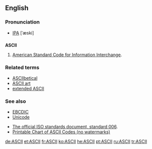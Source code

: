 ==English==

===Pronunciation===
* [[IPA]] [ˈæski]

==={{acronym}}===
{{wikipedia}}
'''ASCII'''

# {{computing}} [[American Standard Code for Information Interchange]].

===Related terms===
*[[ASCIIbetical]]
*[[ASCII art]]
*[[extended ASCII]]

===See also===
*[[EBCDIC]]
*[[Unicode]]

*[http://www.itscj.ipsj.or.jp/ISO-IR/006.pdf The official ISO standards document, standard 006].
*[http://www.asciilist.com/ Printable Chart of ASCII Codes (no watermarks)]

[[de:ASCII]]
[[et:ASCII]]
[[fr:ASCII]]
[[ko:ASCII]]
[[he:ASCII]]
[[pt:ASCII]]
[[ru:ASCII]]
[[tr:ASCII]]